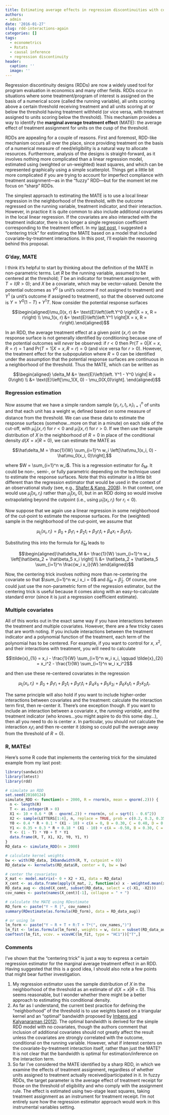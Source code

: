```yaml
---
title: Estimating average effects in regression discontinuities with covariate interactions
authors:
- admin
date: '2016-01-27'
slug: rdd-interactions-again
categories: []
tags:
  - econometrics
  - Rstats
  - causal inference
  - regression discontinuity
header:
  caption: ''
  image: ''
---
```


Regression discontinuity designs (RDDs) are now a widely used tool for program evaluation in economics and many other fields. RDDs occur in situations where some treatment/program of interest is assigned on the basis of a numerical score (called the running variable), all units scoring above a certain threshold receiving treatment and all units scoring at or below the threshold having treatment withheld (or vice versa, with treatment assigned to units scoring below the threshold). This mechanism provides a way to identify the __marginal average treatment effect__ (MATE): the average effect of treatment assignment for units on the cusp of the threshold. 

RDDs are appealing for a couple of reasons. First and foremost, RDD-like mechanism occurs all over the place, since providing treatment on the basis of a numerical measure of need/eligibility is a natural way to allocate resources. Furthermore, analysis of the designs is straight-forward, as it involves nothing more complicated than a linear regression model, estimated using (weighted or un-weighted) least squares, and which can be represented graphically using a simple scatterplot. Things get a little bit more complicated if you are trying to account for imperfect compliance with treatment assignment---as in the "fuzzy" RDD---but for the moment let me focus on "sharp" RDDs.

The simplest approach to estimating the MATE is to use a local linear regression in the neighborhood of the threshold, with the outcome regressed on the running variable, treatment indicator, and their interaction. However, in practice it is quite common to also include additional covariates in the local linear regression. If the covariates are also interacted with the treatment indicator, there is no longer a single regression coefficient corresponding to the treatment effect. In my [last post](/rdd-interactions), I suggested a "centering trick" for estimating the MATE based on a model that included covariate-by-treatment interactions. In this post, I'll explain the reasoning behind this proposal. 

### G'day, MATE

I think it's helpful to start by thinking about the definition of the MATE in non-parametric terms. Let $R$ be the running variable, assumed to be centered at the threshold; $T$ be an indicator for treatment assignment, with $T = I(R > 0)$; and $X$ be a covariate, which may be vector-valued. Denote the potential outcomes as $Y^0$ (a unit's outcome if not assigned to treatment) and $Y^1$ (a unit's outcome if assigned to treatment), so that the observed outcome is $Y = Y^0 (1 - T) + Y^1 T$. Now consider the potential response surfaces

$$\begin{aligned}\mu_0(x, r) &= \text{E}\left(\left.Y^0 \right|X = x, R = r\right) \\ \mu_1(x, r) &= \text{E}\left(\left.Y^1 \right|X = x, R = r\right).\end{aligned}$$

In an RDD, the average treatment effect at a given point $(x, r)$ on the response surface is not generally identified by conditioning because one of the potential outcomes will _never_ be observed: if $r < 0$ then $\text{Pr}( T = 0 \vert X = x, R = r) = 1$ and $\text{Pr}( T = 1 \vert X = x, R = r) = 0$ (and vice versa for $r > 0$). However, the treatment effect for the subpopulation where $R = 0$ can be identified under the assumption that the potential response surfaces are continuous in a neighborhood of the threshold. Thus the MATE, which can be written as

$$\begin{aligned}
\delta_M &= \text{E}\left(\left. Y^1 - Y^0 \right| R = 0\right) \\
&= \text{E}\left[\mu_1(X, 0) - \mu_0(X,0)\right].
\end{aligned}$$

### Regression estimation

Now assume that we have a simple random sample $\left(y_i,r_i,t_i, x_i\right)_{i=1}^n$ of units and that each unit has a weight $w_i$ defined based on some measure of distance from the threshold. We can use these data to estimate the response surfaces (somehow...more on that in a minute) on each side of the cut-off, with $\hat\mu_0(x, r)$ for $r < 0$ and $\hat\mu_1(x, r)$ for $r > 0$. If we then use the sample distribution of $X$ in the neighborhood of $R = 0$ in place of the conditional density $d\left(X = x \vert R = 0\right)$, we can estimate the MATE as 

$$\hat\delta_M = \frac{1}{W} \sum_{i=1}^n w_i \left[\hat\mu_1(x_i, 0) - \hat\mu_0(x_i, 0)\right],$$

where $W = \sum_{i=1}^n w_i$. This is a regression estimator for $\delta_M$. It could be non-, semi-, or fully parametric depending on the technique used to estimate the response surfaces. Note that this estimator is a little bit different than the regression estimator that would be used in the context of an observational study (see, e.g., [Shafer & Kang, 2008](http://psycnet.apa.org/doi/10.1037/a0014268)). In that context, one would use $\hat\mu_j(x_i, r_i)$ rather than $\hat\mu_j(x_i, 0)$, but in an RDD doing so would involve extrapolating beyond the cutpoint (i.e., using $\hat\mu_1(x_i, r_i)$ for $r_i < 0$). 

Now suppose that we again use a linear regression in some neighborhood of the cut-point to estimate the response surfaces. For the (weighted) sample in the neighborhood of the cut-point, we assume that

$$\mu_{t_i}(x_i, r_i) = \beta_0 + \beta_1 r_i + \beta_2 t_i + \beta_3 r_i t_i + \beta_4 x_i + \beta_5 x_i t_i.$$

Substituting this into the formula for $\hat\delta_M$ leads to 

$$\begin{aligned}\hat\delta_M &= \frac{1}{W} \sum_{i=1}^n w_i \left[\hat\beta_2 + \hat\beta_5 x_i \right] \\
&= \hat\beta_2 + \hat\beta_5 \sum_{i=1}^n \frac{w_i x_i}{W}.\end{aligned}$$

Now, the centering trick involves nothing more than re-centering the covariate so that $\sum_{i=1}^n w_i x_i = 0$ and $\hat\delta_M = \hat\beta_2$. Of course, one could just use the non-parametric form of the regression estimator, but the centering trick is useful because it comes along with an easy-to-calculate standard error (since it is just a regression coefficient estimate). 

### Multiple covariates

All of this works out in the exact same way if you have interactions between the treatment and multiple covariates. However, there are a few tricky cases that are worth noting. If you include interactions between the treatment indicator and a polynomial function of the treatment, each term of the polynomial has to be centered. For example, if you want to control for $x$, $x^2$, and their interactions with treatment, you will need to calculate

$$\tilde{x}_{1i} = x_i - \frac{1}{W} \sum_{i=1}^n w_i x_i, \qquad \tilde{x}_{2i} = x_i^2 - \frac{1}{W} \sum_{i=1}^n w_i x_i^2$$

and then use these re-centered covariates in the regression 

$$\mu_{t_i}(x_i, r_i) = \beta_0 + \beta_1 r_i + \beta_2 t_i + \beta_3 r_i t_i + \beta_4 \tilde{x}_{1i} + \beta_5 \tilde{x}_{2i} + \beta_6 \tilde{x}_{1i} t_i + \beta_7 \tilde{x}_{2i} t_i.$$

The same principle will also hold if you want to include higher-order interactions between covariates and the treatment: calculate the interaction term first, then re-center it. There's one exception though. If you want to include an interaction between a covariate $x$, the _running variable_, and the treatment indicator (who knows...you might aspire to do this some day...), then all you need to do is center $x$. In particular, you should _not_ calculate the interaction $x_i r_i$ and then re-center it (doing so could pull the average away from the threshold of $R = 0$). 

### R, MATEs!

Here's some R code that implements the centering trick for the simulated example from my last post:

```r
library(sandwich)
library(lmtest)
library(rdd)

# simulate an RDD
set.seed(20160124)
simulate_RDD <- function(n = 2000, R = rnorm(n, mean = qnorm(.2))) {
  n <- length(R)
  T <- as.integer(R > 0)
  X1 <- 10 + 0.6 * (R - qnorm(.2)) + rnorm(n, sd = sqrt(1 - 0.6^2))
  X2 <- sample(LETTERS[1:4], n, replace = TRUE, prob = c(0.2, 0.3, 0.35, 0.15))
  Y0 <- 0.4 * R + 0.1 * (X1 - 10) + c(A = 0, B = 0.30, C = 0.40, D = 0.55)[X2] + rnorm(n, sd = 0.9)
  Y1 <- 0.35 + 0.3 * R + 0.18 * (X1 - 10) + c(A = -0.50, B = 0.30, C = 0.20, D = 0.60)[X2] + rnorm(n, sd = 0.9)
  Y <- (1 - T) * Y0 + T * Y1
  data.frame(R, T, X1, X2, Y0, Y1, Y)
}
RD_data <- simulate_RDD(n = 2000)

# calculate kernel weights
bw <- with(RD_data, IKbandwidth(R, Y, cutpoint = 0))
RD_data$w <- kernelwts(RD_data$R, center = 0, bw = bw)

# center the covariates
X_mat <- model.matrix(~ 0 + X2 + X1, data = RD_data)
X_cent <- as.data.frame(apply(X_mat, 2, function(x) x - weighted.mean(x, w = RD_data$w)))
RD_data_aug <- cbind(X_cent, subset(RD_data, select = c(-X1, -X2)))
cov_names <- paste(names(X_cent)[-1], collapse = " + ")

# calculate the MATE using RDestimate
RD_form <- paste("Y ~ R |", cov_names)
summary(RDestimate(as.formula(RD_form), data = RD_data_aug))

# or using lm
lm_form <- paste("Y ~ R + T + R:T + T*(", cov_names,")")
lm_fit <- lm(as.formula(lm_form), weights = w, data = subset(RD_data_aug, w > 0))
coeftest(lm_fit, vcov. = vcovHC(lm_fit, type = "HC1"))["T",]
```


### Comments

I've shown that the "centering trick" is just a way to express a certain regression estimator for the marginal average treatment effect in an RDD. Having suggested that this is a good idea, I should also note a few points that might bear further investigation. 

1. My regression estimator uses the sample distribution of $X$ in the neighborhood of the threshold as an estimate of $d(X = x \vert R = 0)$. This seems reasonable, but I wonder whether there might be a better approach to estimating this conditional density.
2. As far as I understand, the current best practice for defining the "neighborhood" of the threshold is to use weights based on a triangular kernel and an "optimal" bandwidth proposed by [Imbens and Kalyanaraman (2012)](http://doi.org/10.1093/restud/rdr043). The optimal bandwidth is derived for the simple RDD model with no covariates, though the authors comment that inclusion of additional covariates should not greatly affect the result unless the covariates are strongly correlated with the outcome, conditional on the running variable. However, what if interest centers on the covariate-by-treatment interaction itself, rather than just the MATE? It is not clear that the bandwidth is optimal for estimation/inference on the interaction term. 
3. So far I've considered the MATE identified by a sharp RDD, in which we examine the effects of treatment assignment, regardless of whether units assigned to treatment actually received/participated in it. In fuzzy RDDs, the target parameter is the average effect of treatment receipt for those on the threshold of eligibility and who comply with the assignment rule. The effect is estimated using two-stage least squares, taking treatment assignment as an instrument for treatment receipt. I'm not entirely sure how the regression estimator approach would work in this instrumental variables setting.
